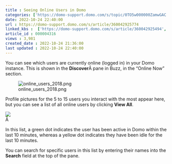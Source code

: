```yaml
---
title : Seeing Online Users in Domo
categories: ['https://domo-support.domo.com/s/topic/0TO5w000000ZamwGAC']
date: 2022-10-24 22:40:00
url : https://domo-support.domo.com/s/article/360042925774
linked_kbs :  ['https://domo-support.domo.com/s/article/360042925494', 'https://domo-support.domo.com/s/knowledge-base', 'https://domo-support.domo.com/s/article/360042925774', 'https://domo-support.domo.com/s/article/360043429953', 'https://domo-support.domo.com/s/article/360043429933', 'https://domo-support.domo.com/s/article/360043429693', 'https://domo-support.domo.com/s/topic/0TO5w000000ZamwGAC', 'https://domo-support.domo.com/s/article/360043429913']
article_id : 000004316
views : 3,981
created_date : 2022-10-24 21:36:00
last updated : 2022-10-24 22:40:00
---
```




You can see which users are currently online (logged in) in your Domo instance. This is shown in the **Discover**Â pane in Buzz, in the "Online Now" section.  
   
![online_users_2018.png](online_users_2018.png)  
   
 Profile pictures for the 5 to 15 users you interact with the most appear here, but you can see a list of all online users by clicking **View All**.


![](1.png)  
 Â 


In this list, a green dot indicates the user has been active in Domo within the last 10 minutes, whereas a yellow dot indicates they have been idle for the last 10 minutes.


You can search for specific users in this list by entering their names into the **Search** field at the top of the pane.